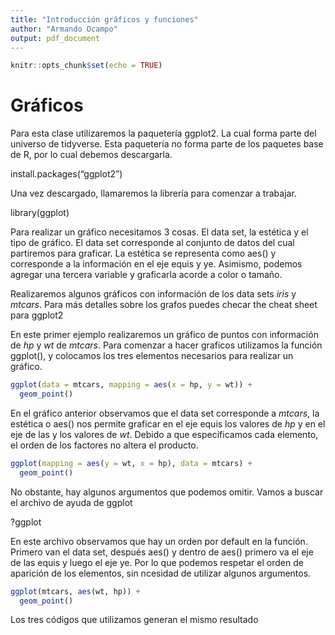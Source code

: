 ```yaml
---
title: "Introducción gráficos y funciones"
author: "Armando Ocampo"
output: pdf_document
---
```


```r
knitr::opts_chunk$set(echo = TRUE)
```

# Gráficos

Para esta clase utilizaremos la paquetería ggplot2. La cual forma parte del universo de tidyverse. Esta paquetería no forma parte de los paquetes base de R, por lo cual debemos descargarla.

install.packages("ggplot2")

Una vez descargado, llamaremos la librería para comenzar a trabajar.

library(ggplot)


Para realizar un gráfico necesitamos 3 cosas. El data set, la estética y el tipo de gráfico. El data set corresponde al conjunto de datos del cual partiremos para graficar. La estética se representa como aes() y corresponde a la información en el eje equis y ye. Asimismo, podemos agregar una tercera variable y graficarla acorde a color o tamaño.


Realizaremos algunos gráficos con información de los data sets *iris* y *mtcars*. Para más detalles sobre los grafos puedes checar the cheat sheet para ggplot2

En este primer ejemplo realizaremos un gráfico de puntos con información de *hp* y *wt* de *mtcars*. Para comenzar a hacer graficos utilizamos la función ggplot(), y colocamos los tres elementos necesarios para realizar un gráfico.

```r
ggplot(data = mtcars, mapping = aes(x = hp, y = wt)) +
  geom_point()
```

En el gráfico anterior observamos que el data set corresponde a *mtcars*, la estética o aes() nos permite graficar en el eje equis los valores de *hp* y en el eje de las y los valores de *wt*. Debido a que especificamos cada elemento, el orden de los factores no altera el producto.

```r
ggplot(mapping = aes(y = wt, x = hp), data = mtcars) +
  geom_point()
```

No obstante, hay algunos argumentos que podemos omitir. Vamos a buscar el archivo de ayuda de ggplot

?ggplot

En este archivo observamos que hay un orden por default en la función. Primero van el data set, después aes() y dentro de aes() primero va el eje de las equis y luego el eje ye. Por lo que podemos respetar el orden de aparición de los elementos, sin ncesidad de utilizar algunos argumentos.

```r
ggplot(mtcars, aes(wt, hp)) +
  geom_point()
```

Los tres códigos que utilizamos generan el mismo resultado
